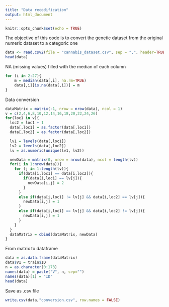 ```yaml
---
title: "Data recodification"
output: html_document
---
```

```r
knitr::opts_chunk$set(echo = TRUE)
```

The objective of this code is to convert the genetic dataset from the original numeric dataset to a categoric one

```r
data <- read.csv2(file = "cannabis_dataset.csv", sep = ",", header=TRUE)
head(data)
```

NA (missing values) filled with the median of each column
```r
for (i in 2:27){
    m = median(data[,i], na.rm=TRUE)
    data[,i][is.na(data[,i])] = m
}
```

Data conversion
```r
dataMatrix = matrix(-1, nrow = nrow(data), ncol = 1)
v = c(2,4,6,8,10,12,14,16,18,20,22,24,26)
for(loc1 in v){
  loc2 = loc1 + 1
  data[,loc1] = as.factor(data[,loc1])
  data[,loc2] = as.factor(data[,loc2])

  lv1 = levels(data[,loc1])
  lv2 = levels(data[,loc2])
  lv = as.numeric(unique(lv1, lv2))

  newData = matrix(0, nrow = nrow(data), ncol = length(lv))
  for(i in 1:nrow(data)){
    for (j in 1:length(lv)){
      if(data[i,loc1] == data[i,loc2]){
        if(data[i,loc1] == lv[j]){
          newData[i,j] = 2
        }
      }
      else if(data[i,loc1] != lv[j] && data[i,loc2] == lv[j]){
        newData[i,j] = 1
      }
      else if(data[i,loc1] == lv[j] && data[i,loc2] != lv[j]){
        newData[i,j] = 1
      }
    }
  }
  dataMatrix = cbind(dataMatrix, newData)
}

```

From matrix to dataframe
```r
data = as.data.frame(dataMatrix)
data$V1 = train$ID
n = as.character(0:173)
names(data) = paste("V", n, sep="")
names(data)[1] = "ID"
head(data)
```

Save as .csv file
```r
write.csv(data,"conversion.csv", row.names = FALSE)
```
